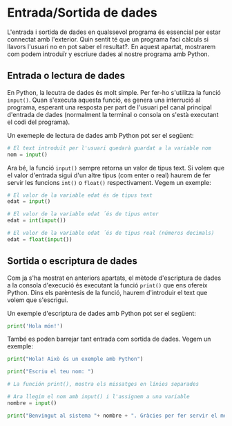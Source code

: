 
# Entrada/Sortida de dades

L'entrada i sortida de dades en qualssevol programa és essencial per estar connectat amb l'exterior. Quin sentit té que un programa faci càlculs si llavors l'usuari no en pot saber el resultat?.
En aquest apartat, mostrarem com podem introduïr y escriure dades al nostre programa amb Python.

## Entrada o lectura de dades
En Python, la lecutra de dades és molt simple. Per fer-ho s'utilitza la funció `input()`. Quan s'executa aquesta funció, es genera una interrució al programa, esperant una resposta per part de l'usuari pel canal principal d'entrada de dades (normalment la terminal o consola on s'està executant el codi del programa).

Un exemeple de lectura de dades amb Python pot ser el següent:

```python
# El text introduït per l'usuari quedarà guardat a la variable nom
nom = input()
```

Ara bé, la funció `input()` sempre retorna un valor de tipus text. Si volem que el valor d'entrada sigui d'un altre tipus (com enter o real) haurem de fer servir les funcions `int()` o `float()` respectivament. 
Vegem un exemple:
```python
# El valor de la variable edat és de tipus text
edat = input()

# El valor de la variable edat ´és de tipus enter
edat = int(input())

# El valor de la variable edat ´és de tipus real (números decimals)
edat = float(input())
```

## Sortida o escriptura de dades

Com ja s'ha mostrat en anteriors apartats, el mètode d'escriptura de dades a la consola d'execució és executant la funció `print()` que ens ofereix Python. Dins els parèntesis de la funció, haurem d'introduir el text que volem que s'escrigui.

Un exemple d'escriptura de dades amb Python pot ser el següent:
```python
print('Hola món!')
```
També es poden barrejar tant entrada com sortida de dades. Vegem un exemple:
```python
print("Hola! Això és un exemple amb Python")

print("Escriu el teu nom: ")

# La función print(), mostra els missatges en línies separades

# Ara llegim el nom amb input() i l'assignem a una variable
nombre = input()

print("Benvingut al sistema "+ nombre + ". Gràcies per fer servir el meu programa.")
```
